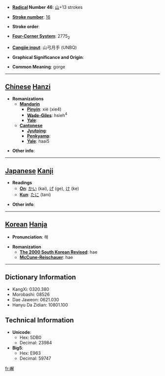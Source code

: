 * '''[[Wiktionary:Chinese radical index| Radical]] Number 46''': [[Wiktionary:Chinese radical index 山|山]]+13 strokes

* '''[[Wiktionary:Chinese total strokes index|Stroke number]]''': [[Wiktionary:Chinese total strokes index 16|16]]

* '''Stroke order''': 

* '''[[Wiktionary:Chinese four corner index|Four-Corner System]]''': 2775<sub>2</sub>

* '''[[Wiktionary:Chinese Cangjie index|Cangjie input]]''': 山弓月手 (UNBQ)

* '''Graphical Significance and Origin''': 

* '''Common Meaning''': gorge

----

== [[Chinese]] [[Hanzi]] ==

* '''Romanizations'''
** '''[[Mandarin]]'''
*** '''[[Pinyin]]''': xiè (xie4)
*** '''[[Wade-Giles]]''': hsieh<sup>4</sup>
*** '''[[Yale]]''': 
** '''[[Cantonese]]'''
*** '''[[Jyutping]]''':
*** '''[[Penkyamp]]''': 
*** '''[[Yale]]''': haai5

* '''Other info''': 

----

== [[Japanese]] [[Kanji]] ==

* '''Readings'''
** '''[[On]]''': [[かい]] (kai), [[げ]] (ge), [[け]] (ke)
** '''[[Kun]]''': [[たに]] (tani)

* '''Other info''':  

----

== [[Korean]] [[Hanja]] ==

* '''Pronunciation''': 해

* '''Romanization'''
** '''[[The 2000 South Korean Revised Romanization|The 2000 South Korean Revised]]''': hae
** '''[[McCune-Reischauer]]''': hae

----

== Dictionary Information ==

* KangXi: 0320.380
* Morobashi: 08526
* Dae Jaweon: 0621.030
* Hanyu Da Zidian: 10801.100

== Technical Information ==

* '''Unicode''':
** Hex: 5DB0
** Decimal: 23984
* '''Big5''':
** Hex: E963
** Decimal: 59747

[[fr:嶰]]